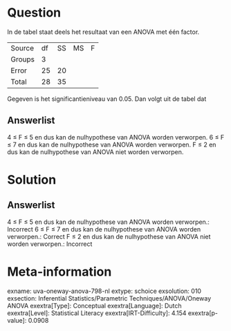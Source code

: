 Question
========

In de tabel staat deels het resultaat van een ANOVA met één factor.

  -------- ---- ---- ---- ---
  Source   df   SS   MS   F
  Groups   3               
  Error    25   20         
  Total    28   35         
  -------- ---- ---- ---- ---

Gegeven is het significantieniveau van 0.05. Dan volgt uit de tabel dat

Answerlist
----------

4 ≤ F ≤ 5 en dus kan de nulhypothese van ANOVA worden verworpen.
6 ≤ F ≤ 7 en dus kan de nulhypothese van ANOVA worden verworpen.
F ≤ 2 en dus kan de nulhypothese van ANOVA niet worden verworpen.

Solution
========

Answerlist
----------

4 ≤ F ≤ 5 en dus kan de nulhypothese van ANOVA worden verworpen.: Incorrect
6 ≤ F ≤ 7 en dus kan de nulhypothese van ANOVA worden verworpen.: Correct
F ≤ 2 en dus kan de nulhypothese van ANOVA niet worden verworpen.: Incorrect

Meta-information
================
exname: uva-oneway-anova-798-nl
extype: schoice
exsolution: 010
exsection: Inferential Statistics/Parametric Techniques/ANOVA/Oneway ANOVA
exextra[Type]: Conceptual
exextra[Language]: Dutch
exextra[Level]: Statistical Literacy
exextra[IRT-Difficulty]: 4.154
exextra[p-value]: 0.0908
